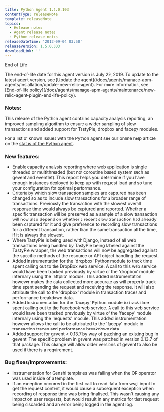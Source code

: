 ```yaml
---
title: Python Agent 1.5.0.103
contentType: releaseNote
template: releaseNote
topics:
  - Release notes
  - Agent release notes
  - Python release notes
releaseDateTime: '2012-09-04 03:50'
releaseVersion: 1.5.0.103
downloadLink: ''
---
```


End of Life

<Callout variant="important">
  The end-of-life date for this agent version is July 29, 2019. To update to the latest agent version, see [Update the agent](/docs/agents/manage-apm-agents/installation/update-new-relic-agent). For more information, see [End-of-life policy](/docs/agents/manage-apm-agents/maintenance/new-relic-agent-plugin-end-life-policy).
</Callout>

### Notes:

This release of the Python agent contains capacity analysis reporting, an improved sampling algorithm to ensure a wider sampling of slow transactions and added support for TastyPie, dropbox and facepy modules.

For a list of known issues with the Python agent see our online help article on the [status of the Python agent](https://newrelic.com/docs/python/status-of-python-agent).

### New features:

* Enable capacity analysis reporting where web application is single threaded or multithreaded (but not coroutine based system such as gevent and eventlet). This report helps you determine if you have enough instances deployed to keep up with request load and so tune your configuration for optimal performance.
* Criteria by which slow transaction samples are captured has been changed so as to include slow transactions for a broader range of transactions. Previously the transaction with the slowest overall response time would always be captured and reported. Whether a specific transaction will be preserved as a sample of a slow transaction will now also depend on whether a recent slow transaction had already been captured for it and give preference to recording slow transactions for a different transaction, rather than the same transaction all the time, if it is always the slowest.
* Where TastyPie is being used with Django, instead of all web transactions being handled by TastyPie being labeled against the TastyPie wrapper, the web transactions will now be aggregated against the specific methods of the resource or API object handling the request.
* Added instrumentation for the 'dropbox' Python module to track time spent calling out to the DropBox web service. A call to this web service would have been tracked previously by virtue of the 'dropbox' module internally using the 'httplib' module. This added instrumentation however makes the data collected more accurate as will properly track time spent sending the request and receiving the response. It will also attribute the call to the 'dropbox' module in transaction traces and performance breakdown data.
* Added instrumentation for the 'facepy' Python module to track time spent calling out to the Facebook web service. A call to this web service would have been tracked previously by virtue of the 'facepy' module internally using the 'requests' module. This added instrumentation however allows the call to be attributed to the 'facepy' module in transaction traces and performance breakdown data.
* Added support for gevent &lt; 0.13.7 by way of patching an existing bug in gevent. The specific problem in gevent was patched in version 0.13.7 of that package. This change will allow older versions of gevent to also be used if there is a requirement.

### Bug fixes/Improvements:

* Instrumentation for Genshi templates was failing when the OR operator was used inside of a template.
* If an exception occurred in the first call to read data from wsgi.input to get the request content, it would cause a subsequent exception when recording of response time was being finalised. This wasn't causing any impact on user requests, but would result in any metrics for that request being discarded and an error being logged in the agent log.
